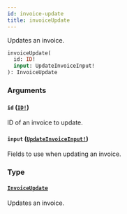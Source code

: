 ```yaml
---
id: invoice-update
title: invoiceUpdate
---
```


Updates an invoice.

```graphql
invoiceUpdate(
  id: ID!
  input: UpdateInvoiceInput!
): InvoiceUpdate

```

### Arguments

#### `id` ([`ID!`](/developer/api-reference/scalars/id.mdx))

ID of an invoice to update.

#### `input` ([`UpdateInvoiceInput!`](/developer/api-reference/inputs/update-invoice-input.mdx))

Fields to use when updating an invoice.

### Type

#### [`InvoiceUpdate`](/developer/api-reference/objects/invoice-update.mdx)

Updates an invoice.
